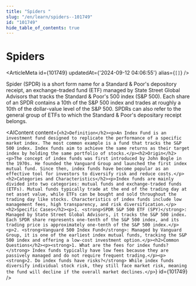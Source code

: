 ```yaml
---
title: "Spiders "
slug: "/en/learn/spiders--101749"
id: "101749"
hide_table_of_contents: true
---
```



# Spiders 

<ArticleMeta id={101749} updatedAt={'2024-09-12 04:06:55'} alias={`[]`} />
<div className='border-solid border-b border-t-0 my-4 border-[var(--ifm-color-gray-300)]' />

Spider (SPDR) is a short form name for a Standard & Poor's depository receipt, an exchange-traded fund (ETF) managed by State Street Global Advisors that tracks the Standard & Poor's 500 index (S&P 500). Each share of an SPDR contains a 10th of the S&P 500 index and trades at roughly a 10th of the dollar-value level of the S&P 500. SPDRs can also refer to the general group of ETFs to which the Standard & Poor's depositary receipt belongs.

<AIContent content={`<h2>Definition</h2><p>An Index Fund is an investment fund designed to replicate the performance of a specific market index. The most common example is a fund that tracks the S&P 500 index. Index funds aim to achieve the same returns as their target index by holding the same portfolio of stocks.</p><h2>Origin</h2><p>The concept of index funds was first introduced by John Bogle in the 1970s. He founded the Vanguard Group and launched the first index mutual fund. Since then, index funds have become popular as an effective tool for investors to diversify risk and reduce costs.</p><h2>Categories and Characteristics</h2><p>Index funds are mainly divided into two categories: mutual funds and exchange-traded funds (ETFs). Mutual funds typically trade at the end of the trading day at net asset value, while ETFs can be bought and sold throughout the trading day like stocks. Characteristics of index funds include low management fees, high transparency, and risk diversification.</p><h2>Specific Cases</h2><p>1. <strong>SPDR S&P 500 ETF (SPY)</strong>: Managed by State Street Global Advisors, it tracks the S&P 500 index. Each SPDR share represents one-tenth of the S&P 500 index, and its trading price is approximately one-tenth of the S&P 500 index.</p><p>2. <strong>Vanguard 500 Index Fund</strong>: Managed by Vanguard Group, it is one of the earliest index mutual funds, tracking the S&P 500 index and offering a low-cost investment option.</p><h2>Common Questions</h2><p><strong>1. What are the fees for index funds?</strong> Index funds typically have low fees because they are passively managed and do not require frequent trading.</p><p><strong>2. Do index funds have risks?</strong> While index funds diversify individual stock risk, they still face market risk, meaning the fund will decline if the overall market declines.</p>`} id={101749} />
